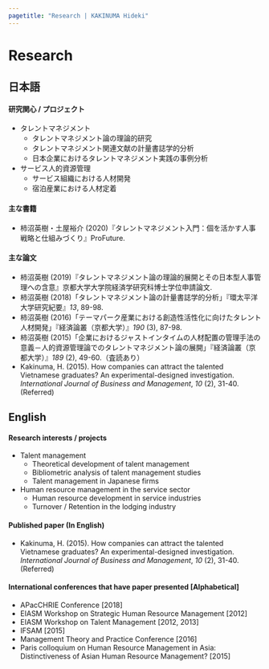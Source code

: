 ```yaml
---
pagetitle: "Research | KAKINUMA Hideki"
---
```


# Research {.tabset}

## 日本語
<h4>研究関心 / プロジェクト</h4>
+ タレントマネジメント
    + タレントマネジメント論の理論的研究
    + タレントマネジメント関連文献の計量書誌学的分析
    + 日本企業におけるタレントマネジメント実践の事例分析
+ サービス人的資源管理
    + サービス組織における人材開発
    + 宿泊産業における人材定着

<h4 class="mb">主な書籍</h4>
+ 柿沼英樹・土屋裕介 (2020)『タレントマネジメント入門：個を活かす人事戦略と仕組みづくり』ProFuture.

<h4 class="mb">主な論文</h4>
+ 柿沼英樹 (2019)『タレントマネジメント論の理論的展開とその日本型人事管理への含意』京都大学大学院経済学研究科博士学位申請論文.
+ 柿沼英樹 (2018)「タレントマネジメント論の計量書誌学的分析」『環太平洋大学研究紀要』*13*, 89-98.
+ 柿沼英樹 (2016)「テーマパーク産業における創造性活性化に向けたタレント人材開発」『経済論叢（京都大学）』*190* (3), 87-98.
+ 柿沼英樹 (2015)「企業におけるジャストインタイムの人材配置の管理手法の意義－人的資源管理論でのタレントマネジメント論の展開」『経済論叢（京都大学）』*189* (2), 49-60.（査読あり）
+ Kakinuma, H. (2015). How companies can attract the talented Vietnamese graduates? An experimental-designed investigation. *International Journal of Business and Management*, *10* (2), 31-40. (Referred)



## English

<h4>Research interests / projects</h4>
+ Talent management
    + Theoretical development of talent management
    + Bibliometric analysis of talent management studies
    + Talent management in Japanese firms
+ Human resource management in the service sector
    + Human resource development in service industries
    + Turnover / Retention in the lodging industry

<h4 class="mb">Published paper (In English)</h4>
+ Kakinuma, H. (2015). How companies can attract the talented Vietnamese graduates? An experimental-designed investigation. *International Journal of Business and Management*, *10* (2), 31-40. (Referred)

<h4 class="mb">International conferences that have paper presented [Alphabetical]</h4>
+ APacCHRIE Conference [2018]
+ EIASM Workshop on Strategic Human Resource Management [2012]
+ EIASM Workshop on Talent Management [2012, 2013]
+ IFSAM [2015]
+ Management Theory and Practice Conference [2016]
+ Paris colloquium on Human Resource Management in Asia: Distinctiveness of Asian Human Resource Management? [2015]

